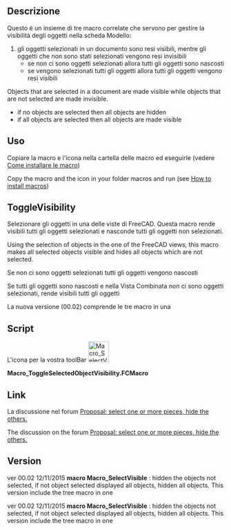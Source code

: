 <languages/>
<div class="mw-translate-fuzzy">
{{Macro/it
|Name=Toggle Visibility
|Translate=Visibilità oggetti
|Icon=Macro SelectVisible.png
|Description=Nasconde gli oggetti non selezionati e piu.
|Author=Mario52
|Version=00.02
|Date=2015-11-12|FCVersion=All
|Download=[https://www.freecadweb.org/wiki/images/4/42/Macro_SelectVisible.png ToolBar Icon]
|SeeAlso=[[Macro_Toggle_Visibility2_1-2/it|Macro Toggle Visibility2 1-2]]<br>[[Macro_Toggle_Visibility2_2-2/it|Macro Toggle Visibility2 2-2]]<br>[[Macro_VisibleAlls/it|Macro VisibleAlls]]<br>[[Macro_HiddenAlls/it|Macro HiddenAlls]]<br>[[Macro_If_Selected_Stay_If_Not_Then_Delete/it|Macro If Selected Stay If Not Then Delete]]
}}
</div>

<div class="mw-translate-fuzzy">
==Descrizione==
Questo è un insieme di tre macro correlate che servono per gestire la visibilità degli oggetti nella scheda Modello:
# gli oggetti selezionati in un documento sono resi visibili, mentre gli oggetti che non sono stati selezionati vengono resi invisibili
#* se non ci sono oggetti selezionati allora tutti gli oggetti sono nascosti
#* se vengono selezionati tutti gli oggetti allora tutti gli oggetti vengono resi visibili
</div>

Objects that are selected in a document are made visible while objects that are not selected are made invisible.
* if no objects are selected then all objects are hidden
* if all objects are selected then all objects are made visible

<div class="mw-translate-fuzzy">
==Uso==
Copiare la macro e l'icona nella cartella delle macro ed eseguirle (vedere [[How to install macros/it|Come installare le macro]])
</div>

Copy the macro and the icon in your folder macros and run (see [[How_to_install_macros|How to install macros]])

<div class="mw-translate-fuzzy">
==ToggleVisibility==
Selezionare gli oggetti in una delle viste di FreeCAD. Questa macro rende visibili tutti gli oggetti selezionati e nasconde tutti gli oggetti non selezionati.
</div>

Using the selection of objects in the one of the FreeCAD views, this macro makes all selected objects visible and hides all objects which are not selected.

<div class="mw-translate-fuzzy">
Se non ci sono oggetti selezionati tutti gli oggetti vengono nascosti
</div>

<div class="mw-translate-fuzzy">
Se tutti gli oggetti sono nascosti e nella Vista Combinata non ci sono oggetti selezionati, rende visibili tutti gli oggetti
</div>

<div class="mw-translate-fuzzy">
La nuova versione (00.02) comprende le tre macro in una
</div>

==Script==

L'icona per la vostra toolBar [[File:Macro SelectVisible.png|48px]]

'''Macro_ToggleSelectedObjectVisibility.FCMacro'''

{{MacroCode|code=

import FreeCAD
# Macro_ToggleSelectedObjectVisibility
__title__="Macro_ToggleSelectedObjectVisibility"
__author__ = "Mario52"
__url__     = "http://www.freecadweb.org/index-fr.html"
__version__ = "00.02"
__date__    = "12/11/2015"

try:
    compt = 0
    for ShapeNameObj in FreeCAD.ActiveDocument.Objects:                                   # list alls objet for test if alls hidden
        if (FreeCADGui.ActiveDocument.getObject(ShapeNameObj.Name).Visibility == False) and (Gui.Selection.isSelected(ShapeNameObj) == False):
            compt += 1                                                                    # if hidden : compt += 1
            #print "False : ",ShapeNameObj.Name
    if compt == len(FreeCAD.ActiveDocument.Objects):                                      # if (compt = Alls objects hidden) then Visibility = True
        for ShapeNameObj in FreeCAD.ActiveDocument.Objects:
            FreeCADGui.ActiveDocument.getObject(ShapeNameObj.Name).Visibility = True      # Visibility = True
            #print "True  : ",ShapeNameObj.Name
        compt = 0
    else :
        for ShapeNameObj in FreeCAD.ActiveDocument.Objects:                               # hidde objects not selecteds
            if Gui.Selection.isSelected(ShapeNameObj) == False:
                FreeCADGui.ActiveDocument.getObject(ShapeNameObj.Name).Visibility = False # if objects is not selected then Visibility = False (Hidden)
                #print "False : ",ShapeNameObj.Name
            else:
                FreeCADGui.ActiveDocument.getObject(ShapeNameObj.Name).Visibility = True  # if objects are hidden and selected then Visibility = True and hidden alls objects visibles
                #print "True  : ",ShapeNameObj.Name
except Exception:
    None
}}

<div class="mw-translate-fuzzy">
==Link==
La discussione nel forum [http://forum.freecadweb.org/viewtopic.php?f=8&t=13152 Proposal: select one or more pieces, hide the others.]
</div>

The discussion on the forum [http://forum.freecadweb.org/viewtopic.php?f=8&t=13152 Proposal: select one or more pieces, hide the others.]

<div class="mw-translate-fuzzy">
==Version==
ver 00.02 12/11/2015 '''macro Macro_SelectVisible''' : hidden the objects not selected, if not object selected displayed all objects, hidden all objects. This version include the tree macro in one
</div>

ver 00.02 12/11/2015 '''macro Macro_SelectVisible''' : hidden the objects not selected, if not object selected displayed all objects, hidden all objects. This version include the tree macro in one